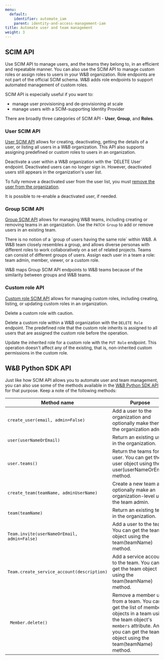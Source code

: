 ```yaml
---
menu:
  default:
    identifier: automate_iam
    parent: identity-and-access-management-iam
title: Automate user and team management
weight: 3
---
```


## SCIM API

Use SCIM API to manage users, and the teams they belong to, in an efficient and repeatable manner. You can also use the SCIM API to manage custom roles or assign roles to users in your W&B organization. Role endpoints are not part of the official SCIM schema. W&B adds role endpoints to support automated management of custom roles.

SCIM API is especially useful if you want to:

* manage user provisioning and de-provisioning at scale
* manage users with a SCIM-supporting Identity Provider

There are broadly three categories of SCIM API - **User**, **Group**, and **Roles**.

### User SCIM API

[User SCIM API](./scim#user-resource) allows for creating, deactivating, getting the details of a user, or listing all users in a W&B organization. This API also supports assigning predefined or custom roles to users in an organization.

<Note>
Deactivate a user within a W&B organization with the `DELETE User` endpoint. Deactivated users can no longer sign in. However, deactivated users still appears in the organization's user list.

To fully remove a deactivated user from the user list, you must [remove the user from the organization](/guides/hosting/iam/access-management/manage-organization/#remove-a-user).

It is possible to re-enable a deactivated user, if needed.
</Note>

### Group SCIM API

[Group SCIM API](./scim#group-resource) allows for managing W&B teams, including creating or removing teams in an organization. Use the `PATCH Group` to add or remove users in an existing team.

<Note>
There is no notion of a `group of users having the same role` within W&B. A W&B team closely resembles a group, and allows diverse personas with different roles to work collaboratively on a set of related projects. Teams can consist of different groups of users. Assign each user in a team a role: team admin, member, viewer, or a custom role.

W&B maps Group SCIM API endpoints to W&B teams because of the similarity between groups and W&B teams.
</Note>

### Custom role API

[Custom role SCIM API](./scim#role-resource) allows for managing custom roles, including creating, listing, or updating custom roles in an organization.

<Warning>
Delete a custom role with caution.

Delete a custom role within a W&B organization with the `DELETE Role` endpoint. The predefined role that the custom role inherits is assigned to all users that are assigned the custom role before the operation.

Update the inherited role for a custom role with the `PUT Role` endpoint. This operation doesn't affect any of the existing, that is, non-inherited custom permissions in the custom role.
</Warning>

## W&B Python SDK API

Just like how SCIM API allows you to automate user and team management, you can also use some of the methods available in the [W&B Python SDK API](/ref/python/public-api/api) for that purpose. Keep a note of the following methods:

| Method name | Purpose |
|-------------|---------|
| `create_user(email, admin=False)` | Add a user to the organization and optionally make them the organization admin. |
| `user(userNameOrEmail)` | Return an existing user in the organization. |
| `user.teams()` | Return the teams for the user. You can get the user object using the user(userNameOrEmail) method. |
| `create_team(teamName, adminUserName)` | Create a new team and optionally make an organization-level user the team admin. |
| `team(teamName)` | Return an existing team in the organization. |
| `Team.invite(userNameOrEmail, admin=False)` | Add a user to the team. You can get the team object using the team(teamName) method. |
| `Team.create_service_account(description)` | Add a service account to the team. You can get the team object using the team(teamName) method. |
|` Member.delete()` | Remove a member user from a team. You can get the list of member objects in a team using the team object's `members` attribute. And you can get the team object using the team(teamName) method. |